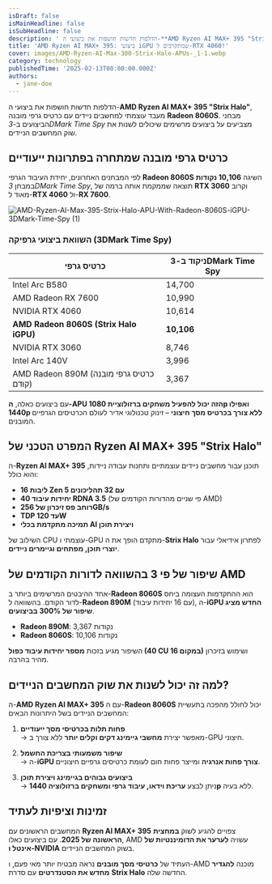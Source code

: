 ```yaml
---
isDraft: false
isMainHeadline: false
isSubHeadline: false
description: ' הדלפות חדשות חושפות את ביצועי ה-**AMD Ryzen AI MAX+ 395 "Strix Halo"**, מעבד עוצמתי למחשבים ניידים עם כרטיס גרפי מובנה **Radeon 8060S**. מב'
title: 'AMD Ryzen AI MAX+ 395: ביצועי iGPU שמתקרבים ל-RTX 4060!'
cover: images/AMD-Ryzen-AI-Max-300-Strix-Halo-APUs-_1-1.webp
category: technology
publishedTime: '2025-02-13T00:00:00.000Z'
authors:
  - jane-doe
---
```


הדלפות חדשות חושפות את ביצועי ה-**AMD Ryzen AI MAX+ 395 "Strix Halo"**, מעבד עוצמתי למחשבים ניידים עם כרטיס גרפי מובנה **Radeon 8060S**. מבחני הביצועים ב-_3DMark Time Spy_ מצביעים על ביצועים מרשימים שיכולים לשנות את שוק המחשבים הניידים.

## **כרטיס גרפי מובנה שמתחרה בפתרונות ייעודיים**

לפי המבחנים האחרונים, יחידת העיבוד הגרפי **Radeon 8060S** השיגה **10,106 נקודות** במבחן _3DMark Time Spy_, תוצאה שממקמת אותה ברמה של **RTX 3060** וקרוב מאוד ל-**RTX 4060** ול-**RX 7600**.

![AMD-Ryzen-AI-Max-395-Strix-Halo-APU-With-Radeon-8060S-iGPU-3DMark-Time-Spy (1)](images/AMD-Ryzen-AI-Max-395-Strix-Halo-APU-With-Radeon-8060S-iGPU-3DMark-Time-Spy-1-1024x625.webp)

### **השוואת ביצועי גרפיקה (3DMark Time Spy)**

| כרטיס גרפי | ניקוד ב-3DMark Time Spy |
| --- | --- |
| Intel Arc B580 | 14,700 |
| AMD Radeon RX 7600 | 10,990 |
| NVIDIA RTX 4060 | 10,614 |
| **AMD Radeon 8060S (Strix Halo iGPU)** | **10,106** |
| NVIDIA RTX 3060 | 8,746 |
| Intel Arc 140V | 3,996 |
| AMD Radeon 890M (כרטיס גרפי מובנה קודם) | 3,367 |

עם ביצועים כאלה, **ה-APU הזה יכול להפעיל משחקים ברזולוציית 1080p ואפילו 1440p ללא צורך בכרטיס מסך חיצוני** – זינוק טכנולוגי אדיר לעולם הכרטיסים הגרפיים המובנים.

## **המפרט הטכני של Ryzen AI MAX+ 395 "Strix Halo"**

ה-**Ryzen AI MAX+ 395** תוכנן עבור מחשבים ניידים עוצמתיים ותחנות עבודה ניידות, והוא כולל:

- **16 ליבות Zen 5 עם 32 תהליכונים**
- **40 יחידות עיבוד RDNA 3.5** (פי שניים מהדורות הקודמים של AMD)
- **רוחב פס זיכרון של 256GB/s**
- **TDP עד 120W**
- **תמיכה מתקדמת בכלי AI ויצירת תוכן**

השילוב של CPU עוצמתי ו-GPU מתקדם הופך את ה-**Strix Halo** לפתרון אידיאלי עבור **יוצרי תוכן, מפתחים וגיימרים ניידים**.

## **שיפור של פי 3 בהשוואה לדורות הקודמים של AMD**

אחד ההיבטים המרשימים ביותר ב-**Radeon 8060S** הוא ההתקדמות העצומה ביחס לדור הקודם. בהשוואה ל-**Radeon 890M** (עם 16 יחידות עיבוד), ה-**iGPU החדש מציג שיפור של 300% בביצועים**.

- **Radeon 890M**: 3,367 נקודות
- **Radeon 8060S**: 10,106 נקודות

השיפור מגיע בזכות **מספר יחידות עיבוד כפול (40 CU במקום 16)** ושימוש בזיכרון מהיר בהרבה.

## **למה זה יכול לשנות את שוק המחשבים הניידים?**

ה-**AMD Ryzen AI MAX+ 395** עם ה-**Radeon 8060S** יכול לחולל מהפכה בתעשיית המחשבים הניידים בשל היתרונות הבאים:

1. **פחות תלות בכרטיסי מסך ייעודיים**  
    → מאפשר יצירת **מחשבי גיימינג דקים וקלים יותר** ללא צורך ב-GPU חיצוני.
    
2. **שיפור משמעותי בצריכת החשמל**  
    → ה-**iGPU צורך פחות אנרגיה** ומייצר פחות חום לעומת כרטיסים גרפיים חיצוניים.
    
3. **ביצועים גבוהים בגיימינג ויצירת תוכן**  
    → ניתן לבצע **עריכת וידאו, עיבוד גרפי ומשחקים ברזולוציה 1440p** ללא בעיה.
    

## **זמינות וציפיות לעתיד**

המחשבים הראשונים עם **Ryzen AI MAX+ 395** צפויים להגיע לשוק **במחצית הראשונה של 2025**. עם ביצועים כאלו, AMD עשויה **לערער את הדומיננטיות של אינטל ו-NVIDIA** בשוק המחשבים הניידים.

העתיד של **כרטיסי מסך מובנים** נראה מבטיח יותר מאי פעם, ו-AMD מוכנה **להגדיר מחדש את הסטנדרטים** עם סדרת **Strix Halo** החדשה שלה.
